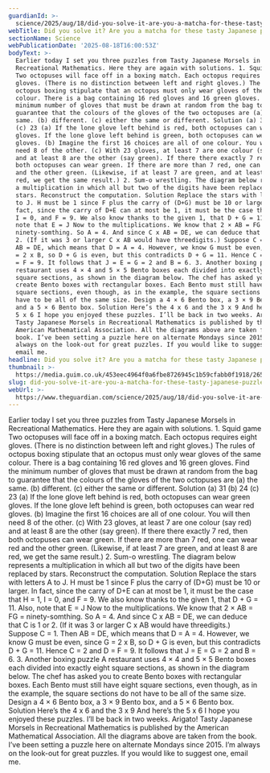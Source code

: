 ```yaml
---
guardianId: >-
  science/2025/aug/18/did-you-solve-it-are-you-a-matcha-for-these-tasty-japanese-puzzles
webTitle: Did you solve it? Are you a matcha for these tasty Japanese puzzles?
sectionName: Science
webPublicationDate: '2025-08-18T16:00:53Z'
bodyText: >-
  Earlier today I set you three puzzles from Tasty Japanese Morsels in
  Recreational Mathematics. Here they are again with solutions. 1. Squid game
  Two octopuses will face off in a boxing match. Each octopus requires eight
  gloves. (There is no distinction between left and right gloves.) The rules of
  octopus boxing stipulate that an octopus must only wear gloves of the same
  colour. There is a bag containing 16 red gloves and 16 green gloves. Find the
  minimum number of gloves that must be drawn at random from the bag to
  guarantee that the colours of the gloves of the two octopuses are (a) the
  same. (b) different. (c) either the same or different. Solution (a) 31 (b) 24
  (c) 23 (a) If the lone glove left behind is red, both octopuses can wear green
  gloves. If the lone glove left behind is green, both octopuses can wear red
  gloves. (b) Imagine the first 16 choices are all of one colour. You will then
  need 8 of the other. (c) With 23 gloves, at least 7 are one colour (say red)
  and at least 8 are the other (say green). If there there exactly 7 red, then
  both octopuses can wear green. If there are more than 7 red, one can wear red
  and the other green. (Likewise, if at least 7 are green, and at least 8 are
  red, we get the same result.) 2. Sum-o wrestling. The diagram below represents
  a multiplication in which all but two of the digits have been replaced by
  stars. Reconstruct the computation. Solution Replace the stars with letters A
  to J. H must be 1 since F plus the carry of (D+G) must be 10 or larger. In
  fact, since the carry of D+E can at most be 1, it must be the case that H = 1,
  I = 0, and F = 9. We also know thanks to the given 1, that D + G = 11. Also,
  note that E = J Now to the multiplications. We know that 2 × AB = FG =
  ninety-somthing. So A = 4. And since C x AB = DE, we can deduce that C is 1 or
  2. (If it was 3 or larger C x AB would have threedigits.) Suppose C = 1. Then
  AB = DE, which means that D = A = 4. However, we know G must be even, since G
  = 2 x B, so D + G is even, but this contradicts D + G = 11. Hence C = 2 and D
  = F = 9. It follows that J = E = G = 2 and B = 6. 3. Another boxing puzzle A
  restaurant uses 4 × 4 and 5 × 5 Bento boxes each divided into exactly eight
  square sections, as shown in the diagram below. The chef has asked you to
  create Bento boxes with rectangular boxes. Each Bento must still have eight
  square sections, even though, as in the example, the square sections do not
  have to be all of the same size. Design a 4 × 6 Bento box, a 3 × 9 Bento box,
  and a 5 × 6 Bento box. Solution Here’s the 4 x 6 and the 3 x 9 And here’s the
  5 x 6 I hope you enjoyed these puzzles. I’ll be back in two weeks. Arigato!
  Tasty Japanese Morsels in Recreational Mathematics is published by the
  American Mathematical Association. All the diagrams above are taken from the
  book. I’ve been setting a puzzle here on alternate Mondays since 2015. I’m
  always on the look-out for great puzzles. If you would like to suggest one,
  email me.
headline: Did you solve it? Are you a matcha for these tasty Japanese puzzles?
thumbnail: >-
  https://media.guim.co.uk/453eec4964f0a6fbe8726945c1b59cfabb0f1918/265_0_5000_4000/500.jpg
slug: did-you-solve-it-are-you-a-matcha-for-these-tasty-japanese-puzzles
webUrl: >-
  https://www.theguardian.com/science/2025/aug/18/did-you-solve-it-are-you-a-matcha-for-these-tasty-japanese-puzzles
---
```

Earlier today I set you three puzzles from Tasty Japanese Morsels in Recreational Mathematics. Here they are again with solutions. 1. Squid game Two octopuses will face off in a boxing match. Each octopus requires eight gloves. (There is no distinction between left and right gloves.) The rules of octopus boxing stipulate that an octopus must only wear gloves of the same colour. There is a bag containing 16 red gloves and 16 green gloves. Find the minimum number of gloves that must be drawn at random from the bag to guarantee that the colours of the gloves of the two octopuses are (a) the same. (b) different. (c) either the same or different. Solution (a) 31 (b) 24 (c) 23 (a) If the lone glove left behind is red, both octopuses can wear green gloves. If the lone glove left behind is green, both octopuses can wear red gloves. (b) Imagine the first 16 choices are all of one colour. You will then need 8 of the other. (c) With 23 gloves, at least 7 are one colour (say red) and at least 8 are the other (say green). If there there exactly 7 red, then both octopuses can wear green. If there are more than 7 red, one can wear red and the other green. (Likewise, if at least 7 are green, and at least 8 are red, we get the same result.) 2. Sum-o wrestling. The diagram below represents a multiplication in which all but two of the digits have been replaced by stars. Reconstruct the computation. Solution Replace the stars with letters A to J. H must be 1 since F plus the carry of (D+G) must be 10 or larger. In fact, since the carry of D+E can at most be 1, it must be the case that H = 1, I = 0, and F = 9. We also know thanks to the given 1, that D + G = 11. Also, note that E = J Now to the multiplications. We know that 2 × AB = FG = ninety-somthing. So A = 4. And since C x AB = DE, we can deduce that C is 1 or 2. (If it was 3 or larger C x AB would have threedigits.) Suppose C = 1. Then AB = DE, which means that D = A = 4. However, we know G must be even, since G = 2 x B, so D + G is even, but this contradicts D + G = 11. Hence C = 2 and D = F = 9. It follows that J = E = G = 2 and B = 6. 3. Another boxing puzzle A restaurant uses 4 × 4 and 5 × 5 Bento boxes each divided into exactly eight square sections, as shown in the diagram below. The chef has asked you to create Bento boxes with rectangular boxes. Each Bento must still have eight square sections, even though, as in the example, the square sections do not have to be all of the same size. Design a 4 × 6 Bento box, a 3 × 9 Bento box, and a 5 × 6 Bento box. Solution Here’s the 4 x 6 and the 3 x 9 And here’s the 5 x 6 I hope you enjoyed these puzzles. I’ll be back in two weeks. Arigato! Tasty Japanese Morsels in Recreational Mathematics is published by the American Mathematical Association. All the diagrams above are taken from the book. I’ve been setting a puzzle here on alternate Mondays since 2015. I’m always on the look-out for great puzzles. If you would like to suggest one, email me.
